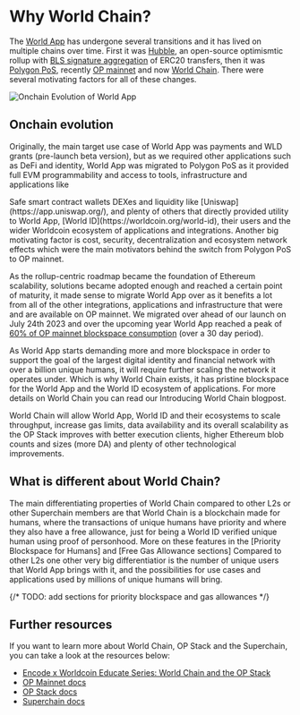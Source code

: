 
# Why World Chain?

The [World App](https://worldcoin.org/world-app) has undergone several transitions and it has lived on multiple chains over time. 
First it was [Hubble](https://github.com/worldcoin/hubble-commander), an open-source optimismtic rollup with [BLS signature aggregation](https://hackmd.io/@benjaminion/bls12-381) of ERC20 transfers, 
then it was [Polygon PoS](https://polygon.technology/polygon-pos), recently [OP mainnet](https://www.optimism.io/) and now [World Chain](https://worldcoin.org/world-chain). There were several motivating 
factors for all of these changes. 

![Onchain Evolution of World App](/images/docs/world-chain/onchain-evolution.png)

## Onchain evolution

Originally, the main target use case of World App was payments and WLD grants (pre-launch beta version), but as we required other applications such as DeFi and identity,
World App was migrated to Polygon PoS as it provided full EVM programmability and access to tools, infrastructure and applications like 
<Link href="https://worldcoin.org/blog/announcements/introducing-world-chain">Safe smart contract wallets</Link> DEXes and liquidity like [Uniswap](https://app.uniswap.org/),
and plenty of others that directly provided utility to World App, [World ID](https://worldcoin.org/world-id), their users and the wider
Worldcoin ecosystem of applications and integrations. Another big motivating factor is cost, security,
decentralization and ecosystem network effects which were the main motivators behind the switch from Polygon PoS
to OP mainnet. 

As the rollup-centric roadmap became the foundation of Ethereum scalability, solutions became adopted enough and reached a 
certain point of maturity, it made sense to migrate World App over as it benefits a lot from all of the other
integrations, applications and infrastructure that were and are available on OP mainnet. We migrated over ahead of
our launch on July 24th 2023 and over the upcoming year World App reached a peak of [60% of OP mainnet blockspace consumption](https://dune.com/queries/491942/932394) (over a 30 day period).

As World App starts demanding more and more blockspace in order to support the goal of the largest digital identity and financial network with over a billion unique humans,
it will require further scaling the network it operates under. Which is why World Chain exists, it has pristine blockspace for the World App and the World ID ecosystem of applications. For more details on
World Chain you can read our <Link href="https://worldcoin.org/blog/announcements/introducing-world-chain">Introducing World Chain blogpost</Link>.

World Chain will allow World App, World ID and their ecosystems to scale throughput, increase gas limits, data availability and its overall scalability as the OP Stack improves with better execution clients, higher Ethereum blob counts and sizes (more DA) and plenty
of other technological improvements.

## What is different about World Chain?

The main differentiating properties of World Chain compared to other L2s or other Superchain members are that World Chain is a blockchain made for humans, where the transactions of unique humans have priority and where they also have a free allowance, just for being
a World ID verified unique human using proof of personhood. More on these features in the [Priority Blockspace for Humans] and [Free Gas Allowance sections] Compared to other L2s one other very big differentiatior is the number of unique users that World App brings with it, 
and the possibilities for use cases and applications used by millions of unique humans will bring. 

{/* TODO: add sections for priority blockspace and gas allowances */}

## Further resources

If you want to learn more about World Chain, OP Stack and the Superchain, you can take a look at the resources below:

- [Encode x Worldcoin Educate Series: World Chain and the OP Stack](https://www.youtube.com/watch?v=7pt8c5fy-xg&ab_channel=EncodeClub)
- [OP Mainnet docs](https://docs.optimism.io/chain/getting-started)
- [OP Stack docs](https://docs.optimism.io/stack/getting-started)
- [Superchain docs](https://docs.optimism.io/stack/explainer)



